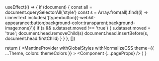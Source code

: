 
  useEffect(() => {
    if (document) {
      const all = document.querySelectorAll('style')
      const s = Array.from(all).find((i) => i.innerText.includes('[type=button]{-webkit-appearance:button;background-color:transparent;background-image:none}'))
      if (s && s.dataset.moved !== 'true') {
        s.dataset.moved = 'true';
        document.head.removeChild(s)
        document.head.insertBefore(s, document.head.firstChild)
      }
    }
  }, [])

  return (
    <MantineProvider
      withGlobalStyles
      withNormalizeCSS
      theme={{
        ...Theme,
        colors: themeColors
      }}
    >
      <Component {...pageProps} />
    </MantineProvider>
  )
}


